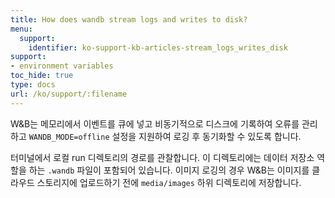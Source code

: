 ```yaml
---
title: How does wandb stream logs and writes to disk?
menu:
  support:
    identifier: ko-support-kb-articles-stream_logs_writes_disk
support:
- environment variables
toc_hide: true
type: docs
url: /ko/support/:filename
---
```


W&B는 메모리에서 이벤트를 큐에 넣고 비동기적으로 디스크에 기록하여 오류를 관리하고 `WANDB_MODE=offline` 설정을 지원하여 로깅 후 동기화할 수 있도록 합니다.

터미널에서 로컬 run 디렉토리의 경로를 관찰합니다. 이 디렉토리에는 데이터 저장소 역할을 하는 `.wandb` 파일이 포함되어 있습니다. 이미지 로깅의 경우 W&B는 이미지를 클라우드 스토리지에 업로드하기 전에 `media/images` 하위 디렉토리에 저장합니다.
